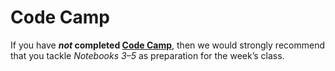 # Code Camp

If you have ***not* completed [Code Camp](https://kingsgeocomputation.org/teaching/code-camp/code-camp-python/)**, then we would strongly recommend that you tackle *Notebooks 3–5* as preparation for the week's class.
